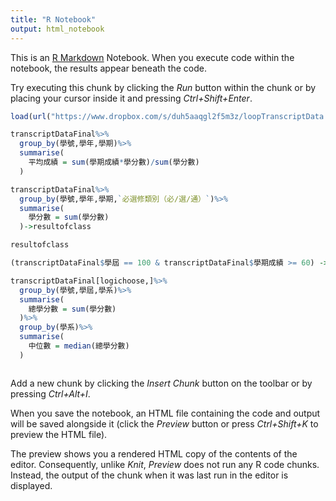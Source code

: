 ```yaml
---
title: "R Notebook"
output: html_notebook
---
```


This is an [R Markdown](http://rmarkdown.rstudio.com) Notebook. When you execute code within the notebook, the results appear beneath the code. 

Try executing this chunk by clicking the *Run* button within the chunk or by placing your cursor inside it and pressing *Ctrl+Shift+Enter*. 

```r
load(url("https://www.dropbox.com/s/duh5aaqgl2f5m3z/loopTranscriptData.Rda?raw=1"))
```


```r
transcriptDataFinal%>%
  group_by(學號,學年,學期)%>%
  summarise(
    平均成績 = sum(學期成績*學分數)/sum(學分數)
  )
```


```r
transcriptDataFinal%>%
  group_by(學號,學年,學期,`必選修類別（必∕選∕通）`)%>%
  summarise(
    學分數 = sum(學分數)
  )->resultofclass

resultofclass
```


```r
(transcriptDataFinal$學屆 == 100 & transcriptDataFinal$學期成績 >= 60) -> logichoose

transcriptDataFinal[logichoose,]%>%
  group_by(學號,學屆,學系)%>%
  summarise(
    總學分數 = sum(學分數)
  )%>%
  group_by(學系)%>%
  summarise(
    中位數 = median(總學分數)
  )
```


```r
```

Add a new chunk by clicking the *Insert Chunk* button on the toolbar or by pressing *Ctrl+Alt+I*.

When you save the notebook, an HTML file containing the code and output will be saved alongside it (click the *Preview* button or press *Ctrl+Shift+K* to preview the HTML file).

The preview shows you a rendered HTML copy of the contents of the editor. Consequently, unlike *Knit*, *Preview* does not run any R code chunks. Instead, the output of the chunk when it was last run in the editor is displayed.
